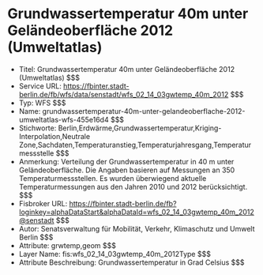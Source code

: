 # Grundwassertemperatur 40m unter Geländeoberfläche 2012 (Umweltatlas)
- Titel: Grundwassertemperatur 40m unter Geländeoberfläche 2012 (Umweltatlas) $$$
- Service URL: https://fbinter.stadt-berlin.de/fb/wfs/data/senstadt/wfs_02_14_03gwtemp_40m_2012 $$$
- Typ: WFS $$$
- Name: grundwassertemperatur-40m-unter-gelandeoberflache-2012-umweltatlas-wfs-455e16d4 $$$
- Stichworte: Berlin,Erdwärme,Grundwassertemperatur,Kriging-Interpolation,Neutrale Zone,Sachdaten,Temperaturanstieg,Temperaturjahresgang,Temperaturmessstelle $$$
- Anmerkung: Verteilung der Grundwassertemperatur in 40 m unter Geländeoberfläche. Die Angaben basieren auf Messungen an 350 Temperaturmessstellen. Es wurden überwiegend aktuelle Temperaturmessungen aus den Jahren 2010 und 2012 berücksichtigt. $$$
- Fisbroker URL: https://fbinter.stadt-berlin.de/fb?loginkey=alphaDataStart&alphaDataId=wfs_02_14_03gwtemp_40m_2012@senstadt $$$
- Autor: Senatsverwaltung für Mobilität, Verkehr, Klimaschutz und Umwelt Berlin $$$
- Attribute: grwtemp,geom $$$
- Layer Name: fis:wfs_02_14_03gwtemp_40m_2012Type $$$
- Attribute Beschreibung: Grundwassertemperatur in Grad Celsius $$$
